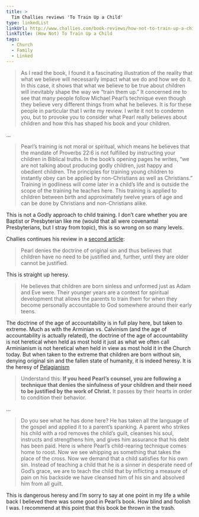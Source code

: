 ```yaml
---
title: >
  Tim Challies reviews 'To Train Up a Child'
type: linkedList
linkUrl: http://www.challies.com/book-reviews/how-not-to-train-up-a-child
linkTitle: (How Not) To Train Up a Child
tags:
  - Church
  - Family
  - Linked
---
```


> As I read the book, I found it a fascinating illustration of the reality that what we believe will necessarily impact what we do and how we do it. In this case, it shows that what we believe to be true about children will inevitably shape the way we “train them up.” It concerned me to see that many people follow Michael Pearl’s technique even though they believe very different things from what he believes. It is for these people in particular that I write my review. I write it not to condemn you, but to provoke you to consider what Pearl really believes about children and how this has shaped his book and your children.

…

> Pearl’s training is not moral or spiritual, which means he believes that the mandate of Proverbs 22:6 is not fulfilled by instructing your children in Biblical truths. In the book’s opening pages he writes, “we are not talking about producing godly children, just happy and obedient children. The principles for training young children to instantly obey can be applied by non-Christians as well as Christians.” Training in godliness will come later in a child’s life and is outside the scope of the training he teaches here. This training is applied to children between birth and approximately twelve years of age and can be done by Christians and non-Christians alike.

This is not a Godly approach to child training. I don’t care whether you are Baptist or Presbyterian like me (would that all were covenantal Presbyterians, but I stray from topic), this is so wrong on so many levels.

Challies continues his review in a [second article](http://www.challies.com/book-reviews/how-not-to-train-up-a-child-part-2):

> Pearl denies the doctrine of original sin and thus believes that children have no need to be justified and, further, until they are older cannot be justified.

This is straight up heresy.

> He believes that children are born sinless and unformed just as Adam and Eve were. Their younger years are a context for spiritual development that allows the parents to train them for when they become personally accountable to God somewhere around their early teens.

The doctrine of the age of accountability is in full play here, but taken to extreme. Much as with the Arminian vs. Calvinism (and the age of accountability is actually related), the doctrine of the age of accountability is not heretical when held as most hold it just as what we often call Arminianism is not heretical when held in view as most hold it in the Church today. But when taken to the extreme that children are born without sin, denying original sin and the fallen state of humanity, it is indeed heresy. It is the heresy of [Pelagianism](http://en.wikipedia.org/wiki/Pelagianism)

> Understand this: **If you heed Pearl’s counsel, you are following a technique that denies the sinfulness of your children and their need to be justified by the work of Christ.** It passes by their hearts in order to condition their behavior.

…

> Do you see what he has done here? He has taken all the language of the gospel and applied it to a parent’s spanking. A parent who strikes his child with a rod removes the child’s guilt, cleanses his soul, instructs and strengthens him, and gives him assurance that his debt has been paid. Here is where Pearl’s child-rearing technique comes home to roost. Now we see whipping as something that takes the place of the cross. Now we demand that a child satisfies for his own sin. Instead of teaching a child that he is a sinner in desperate need of God’s grace, we are to teach the child that by inflicting a measure of pain on his backside we have cleansed him of his sin and absolved him from all guilt.

This is dangerous heresy and I’m sorry to say at one point in my life a while back I believed there was some good in Pearl’s book. How blind and foolish I was. I recommend at this point that this book be thrown in the trash.

